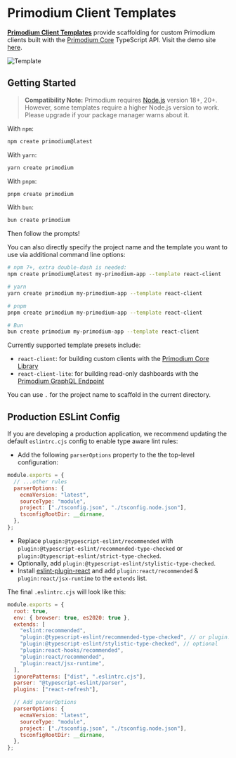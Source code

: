 # Primodium Client Templates

[**Primodium Client Templates**](https://github.com/primodiumxyz/create-primodium)
provide scaffolding for custom Primodium clients built with the
[Primodium Core](./client-core.mdx) TypeScript API. Visit the demo site
[here](https://template-react-client-primodium.vercel.app/).

![Template](../../public/tooling/react-client/template.svg)

## Getting Started

> **Compatibility Note:** Primodium requires [Node.js](https://nodejs.org/en/)
> version 18+, 20+. However, some templates require a higher Node.js version to
> work. Please upgrade if your package manager warns about it.

With `npm`:

```bash copy
npm create primodium@latest
```

With `yarn`:

```bash copy
yarn create primodium
```

With `pnpm`:

```bash copy
pnpm create primodium
```

With `bun`:

```bash copy
bun create primodium
```

Then follow the prompts!

You can also directly specify the project name and the template you want to use
via additional command line options:

```bash copy
# npm 7+, extra double-dash is needed:
npm create primodium@latest my-primodium-app --template react-client

# yarn
yarn create primodium my-primodium-app --template react-client

# pnpm
pnpm create primodium my-primodium-app --template react-client

# Bun
bun create primodium my-primodium-app --template react-client
```

Currently supported template presets include:

- `react-client`: for building custom clients with the
  [Primodium Core Library](./client-core.mdx)
- `react-client-lite`: for building read-only dashboards with the
  [Primodium GraphQL Endpoint](./graphql.mdx)

You can use `.` for the project name to scaffold in the current directory.

## Production ESLint Config

If you are developing a production application, we recommend updating the
default `eslintrc.cjs` config to enable type aware lint rules:

- Add the following `parserOptions` property to the the top-level configuration:

```js filename=".eslintrc.cjs" showLineNumbers {3-8} copy
module.exports = {
  // ...other rules
  parserOptions: {
    ecmaVersion: "latest",
    sourceType: "module",
    project: ["./tsconfig.json", "./tsconfig.node.json"],
    tsconfigRootDir: __dirname,
  },
};
```

- Replace `plugin:@typescript-eslint/recommended` with
  `plugin:@typescript-eslint/recommended-type-checked` or
  `plugin:@typescript-eslint/strict-type-checked`.
- Optionally, add `plugin:@typescript-eslint/stylistic-type-checked`.
- Install
  [eslint-plugin-react](https://github.com/jsx-eslint/eslint-plugin-react) and
  add `plugin:react/recommended` & `plugin:react/jsx-runtime` to the `extends`
  list.

The final `.eslintrc.cjs` will look like this:

```js filename=".eslintrc.cjs" showLineNumbers {6-7,9-10,16-22} copy
module.exports = {
  root: true,
  env: { browser: true, es2020: true },
  extends: [
    "eslint:recommended",
    "plugin:@typescript-eslint/recommended-type-checked", // or plugin:@typescript-eslint/strict-type-checked
    "plugin:@typescript-eslint/stylistic-type-checked", // optional
    "plugin:react-hooks/recommended",
    "plugin:react/recommended",
    "plugin:react/jsx-runtime",
  ],
  ignorePatterns: ["dist", ".eslintrc.cjs"],
  parser: "@typescript-eslint/parser",
  plugins: ["react-refresh"],

  // Add parserOptions
  parserOptions: {
    ecmaVersion: "latest",
    sourceType: "module",
    project: ["./tsconfig.json", "./tsconfig.node.json"],
    tsconfigRootDir: __dirname,
  },
};
```
